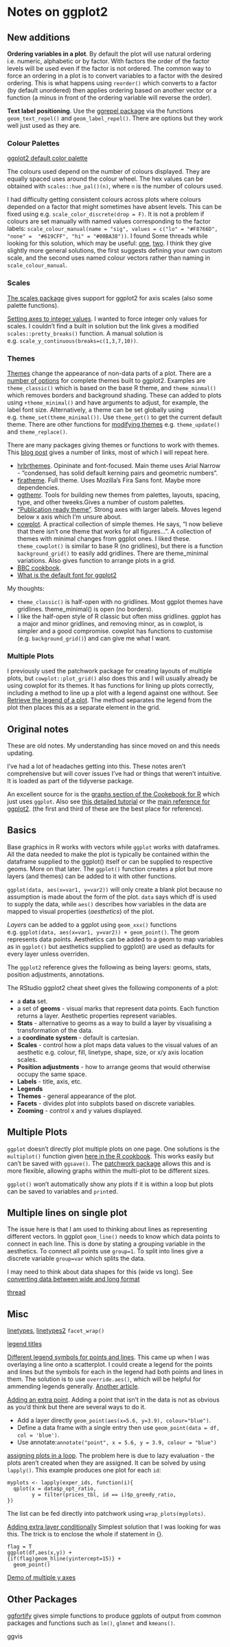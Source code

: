 # Notes on ggplot2

## New additions

**Ordering variables in a plot**. By default the plot will use natural ordering i.e. numeric, alphabetic or by factor. With factors the order of the factor levels will be used even if the factor is not ordered. The common way to force an ordering in a plot is to convert variables to a factor with the desired ordering. This is what happens using `reorder()` which converts to a factor (by default unordered) then applies ordering based on another vector or a function (a minus in front of the ordering variable will reverse the order). 

**Text label positioning**. Use the [ggrepel package](https://cran.r-project.org/web/packages/ggrepel/vignettes/ggrepel.html) via the functions `geom_text_repel()` and `geom_label_repel()`. There are options but they work well just used as they are.

### Colour Palettes

[ggplot2 default color palette](https://stackoverflow.com/questions/8197559/emulate-ggplot2-default-color-palette)

The colours used depend on the number of colours displayed. They are equally spaced uses around the colour wheel. The hex values can be obtained with `scales::hue_pal()(n)`, where `n` is the number of colours used.

I had difficulty getting consistent colours across plots where colours depended on a factor that might sometimes have absent levels. This can be fixed using e.g. `scale_color_discrete(drop = F)`. It is not a problem if colours are set manually with named values corresponding to the factor labels: `scale_colour_manual(name = "sig", values = c("lo" = "#F8766D", "none" =  "#619CFF", "hi" = "#00BA38"))`. I found Some threads while looking for this solution,  which may be useful: [one](https://stackoverflow.com/questions/43440068/ggplot2-fix-colors-to-factor-levels), [two](https://stackoverflow.com/questions/6919025/how-to-assign-colors-to-categorical-variables-in-ggplot2-that-have-stable-mappin). I think they give slightly more general solutions, the first suggests defining your own custom scale, and the second uses named colour vectors rather than naming in `scale_colour_manual`.

### Scales

[The scales package](https://github.com/r-lib/scales) gives support for ggplot2 for axis scales (also some palette functions).

[Setting axes to integer values](https://joshuacook.netlify.app/post/integer-values-ggplot-axis/). I wanted to force integer only values for scales. I couldn't find a built in solution but the link gives a modified `scales::pretty_breaks()` function. A manual solution is e.g. `scale_y_continuous(breaks=c(1,3,7,10))`.

### Themes

[Themes]((https://ggplot2.tidyverse.org/reference/theme.html)) change the appearance of non-data parts of a plot. There are a [number of options](https://ggplot2.tidyverse.org/reference/ggtheme.html) for complete themes built to ggplot2. Examples are `theme_classic()` which is based on the base R theme, and `theme_minmal()` which removes borders and background shading. These can added to plots using `+theme_minimal()` and have arguments to adjust, for example, the label font size. Alternatively, a theme can be set globally using e.g. `theme_set(theme_minimal())`. Use `theme_get()` to get the current default theme. There are other functions for [modifying themes](https://ggplot2.tidyverse.org/reference/theme_get.html) e.g. `theme_update()` and `theme_replace()`. 

There are many packages giving themes or functions to work with themes. This [blog post](https://rfortherestofus.com/2019/08/themes-to-improve-your-ggplot-figures/) gives a number of links, most of which I will repeat here.

+ [hrbrthemes](https://github.com/hrbrmstr/hrbrthemes). Opininate and font-focused. Main theme uses Arial Narrow - “condensed, has solid default kerning pairs and geometric numbers”.
+  [firatheme](https://github.com/vankesteren/firatheme). Full theme. Uses Mozilla’s Fira Sans font. Maybe more dependencies.
+  [ggthemr](https://github.com/cttobin/ggthemr). Tools for building new themes from palettes, layouts, spacing, type, and other tweeks.Gives a number of custom palettes.
+ ["Publication ready theme"](https://rpubs.com/Koundy/71792). Strong axes with larger labels. Moves legend below x axis which I’m unsure about.
+ [cowplot](https://cran.r-project.org/web/packages/cowplot/). A practical collection of simple themes. He says, “I now believe that there isn’t one theme that works for all figures...”. A collection of themes with minimal changes from ggplot ones. I liked these. `theme_cowplot()` is similar to base R (no gridlines), but there is a function `background_grid()` to easily add gridlines. There are theme_minimal variations. Also gives function to arrange plots in a grid.
+ [BBC cookbook](https://bbc.github.io/rcookbook/).
+ [What is the default font for ggplot2](https://stackoverflow.com/questions/34610165/what-is-the-default-font-for-ggplot2)

My thoughts: 

+ `theme_classic()` is half-open with no gridlines. Most ggplot themes have gridlines. theme_minimal() is open (no borders).
+ I like the half-open style of R classic but often miss gridlines. ggplot has a major and minor gridlines, and removing minor, as in cowplot, is simpler and a good compromise. cowplot has functions to customise (e.g. `background_grid()`) and can give me what I want.

### Multiple Plots

I previously used the patchwork package for creating layouts of multiple plots, but `cowplot::plot_grid()` also does this and I will usually already be using cowplot for its themes. It has functions for lining up plots correctly, including a method to line up a plot with a legend against one without. See [Retrieve the legend of a plot](https://wilkelab.org/cowplot/reference/get_legend.html). The method separates the legend from the plot then places this as a separate element in the grid.

## Original notes

These are old notes. My understanding has since moved on and this needs updating.

I've had a lot of headaches getting into this. These notes aren't comprehensive but will cover issues I've had or things that weren't intuitive. It is loaded as part of the tidyverse package. 

An excellent source for is the [graphs section of the Cookebook for R](http://www.cookbook-r.com/Graphs/) which just uses `ggplot`. Also see [this detailed tutorial](http://r-statistics.co/Complete-Ggplot2-Tutorial-Part1-With-R-Code.html) or the [main reference for ggplot2](http://ggplot2.tidyverse.org/reference/). (the first and third of these are the best place for reference).

## Basics

Base graphics in R works with vectors while `ggplot` works with dataframes. All the data needed to make the plot is typically be contained within the dataframe supplied to the ggplot() itself or can be supplied to respective geoms. More on that later. The `ggplot()` function creates a plot but more layers (and themes) can be added to it with other functions.

`ggplot(data, aes(x=var1, y=var2))` will only create a blank plot because no assumption is made about the form of the plot. `data` says which df is used to supply the data, while `aes()` describes how variables in the data are mapped to visual properties (*aesthetics*) of the plot.

*Layers* can be added to a ggplot using `geom_xxx()` functions e.g. `ggplot(data, aes(x=var1, y=var2)) + geom_point()`. The geom represents data points. Aesthetics can be added to a geom to map variables as in `ggplot()` but aesthetics supplied to ggplot() are used as defaults for every layer unless overriden.

The `ggplot2` reference gives the following as being layers: geoms, stats,  position adjustments, annotations.

The RStudio ggplot2 cheat sheet gives the following components of a plot:

+ a **data** set.
+ a set of **geoms** - visual marks that represent data points. Each function returns a layer. Aesthetic properties represent variables.
+ **Stats** - alternative to geoms as a way to build a layer by visualising a transformation of the data.
+ a **coordinate system** - default is cartesian.
+ **Scales** - control how a plot maps data values to the visual values of an aesthetic e.g. colour, fill, linetype, shape, size, or x/y axis location scales.
+ **Position adjustments** - how to arrange geoms that would otherwise occupy the same space.
+ **Labels** - title, axis, etc.
+ **Legends**
+ **Themes** - general appearance of the plot.
+ **Facets** - divides plot into subplots based on discrete variables.
+ **Zooming** - control x and y values displayed.

## Multiple Plots

`ggplot` doesn't directly plot multiple plots on one page. One solutions is the `multiplot()` function given [here in the R cookbook](http://www.cookbook-r.com/Graphs/Multiple_graphs_on_one_page_(ggplot2)/). This works easily but can't be saved with `ggsave()`. The [patchwork package](https://github.com/thomasp85/patchwork) allows this and is more flexible, allowing graphs within the multi-plot to be different sizes.

`ggplot()` won't automatically show any plots if it is within a loop but plots can be saved to variables and `print`ed. 

## Multiple lines on single plot

The issue here is that I am used to thinking about lines as representing different vectors. In ggplot `geom_line()` needs to know which data points to connect in each line. This is done by stating a grouping variable in the aesthetics. To connect all points use `group=1`. To split into lines give a discrete variable `group=var` which splits the data. 

I may need to think about data shapes for this (wide vs long). See [converting data between wide and long format](http://www.cookbook-r.com/Manipulating_data/Converting_data_between_wide_and_long_format/)

[thread](https://stackoverflow.com/questions/3777174/plotting-two-variables-as-lines-using-ggplot2-on-the-same-graph)

## Misc

[linetypes](http://www.sthda.com/english/wiki/ggplot2-line-types-how-to-change-line-types-of-a-graph-in-r-software), [linetypes2](http://ggplot2.tidyverse.org/reference/aes_linetype_size_shape.html)
`facet_wrap()`

[legend titles](https://stackoverflow.com/questions/14622421/how-to-change-legend-title-in-ggplot)

[Different legend symbols for points and lines](https://stackoverflow.com/questions/26587940/ggplot2-different-legend-symbols-for-points-and-lines). This came up when I was overlaying a line onto a scatterplot. I could create a legend for the points and lines but the symbols for each in the legend had both points and lines in them. The solution is to use `override.aes()`, which will be helpful for ammending legends generally. [Another article](http://www.audhalbritter.com/complicated-figure/).

[Adding an extra point](https://stackoverflow.com/questions/36541086/adding-a-extra-point-in-a-ggplot2-graph). Adding a point that isn't in the data is not as obvious as you'd think but there are several ways to do it. 

+ Add a layer directly `geom_point(aes(x=5.6, y=3.9), colour="blue")`.
+ Define a data frame with a single entry then use `geom_point(data = df, col = 'blue')`.
+ Use annotate:`annotate("point", x = 5.6, y = 3.9, colour = "blue")`

[assigning plots in a loop](https://stackoverflow.com/questions/39799886/r-assigning-ggplot-objects-to-list-in-loop). The problem here is due to lazy evaluation - the plots aren't created when they are assigned. It can be solved by using `lapply()`. This example produces one plot for each `id`:

```
myplots <- lapply(exper_ids, function(i){
  qplot(x = data$p_opt_ratio,
        y = filter(prices_tbl, id == i)$p_greedy_ratio, 
})
```
The list can be fed directly into patchwork using `wrap_plots(myplots)`.

[Adding extra layer conditionally](https://stackoverflow.com/questions/22915337/if-else-condition-in-ggplot-to-add-an-extra-layer)
Simplest solution that I was looking for was this. The trick is to enclose the whole if statement in {}. 
```
flag = T
ggplot(df,aes(x,y)) +
{if(flag)geom_hline(yintercept=15)} +
  geom_point()
```

[Demo of multiple y axes](https://github.com/alex-koiter/Weather-and-Climate-figures)

## Other Packages

[ggfortify](https://github.com/sinhrks/ggfortify) gives simple functions to produce ggplots of output from common packages and functions such as `lm()`, `glmnet` and `kmeans()`.

ggvis

